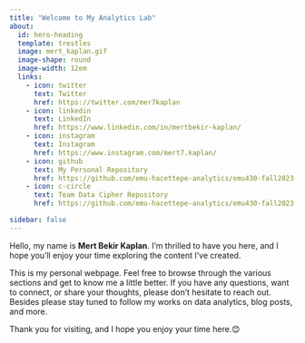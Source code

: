 ```yaml
---
title: "Welcome to My Analytics Lab"
about:
  id: hero-heading
  template: trestles
  image: mert_kaplan.gif
  image-shape: round
  image-width: 12em
  links: 
    - icon: twitter
      text: Twitter
      href: https://twitter.com/mer7kaplan
    - icon: linkedin
      text: LinkedIn 
      href: https://www.linkedin.com/in/mertbekir-kaplan/
    - icon: instagram
      text: Instagram
      href: https://www.instagram.com/mert7.kaplan/  
    - icon: github
      text: My Personal Repository
      href: https://github.com/emu-hacettepe-analytics/emu430-fall2023-mer7kaplan
    - icon: c-circle
      text: Team Data Cipher Repository
      href: https://github.com/emu-hacettepe-analytics/emu430-fall2023-team-data_ciphers

sidebar: false 
---
```


::: {#hero-heading}
Hello, my name is **Mert Bekir Kaplan**. I'm thrilled to have you here, and I hope you'll enjoy your time exploring the content I've created.

This is my personal webpage. Feel free to browse through the various sections and get to know me a little better. If you have any questions, want to connect, or share your thoughts, please don't hesitate to reach out. Besides please stay tuned to follow my works on data analytics, blog posts, and more.

Thank you for visiting, and I hope you enjoy your time here.😊
:::
